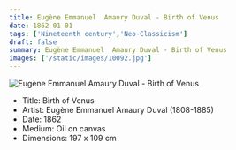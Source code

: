 ```yaml
---
title: Eugène Emmanuel  Amaury Duval - Birth of Venus
date: 1862-01-01
tags: ['Nineteenth century','Neo-Classicism']
draft: false
summary: Eugène Emmanuel  Amaury Duval - Birth of Venus
images: ['/static/images/10092.jpg']
---
```


![Eugène Emmanuel  Amaury Duval - Birth of Venus](/static/images/10092.jpg)

* Title: Birth of Venus
* Artist: Eugène Emmanuel  Amaury Duval (1808-1885)
* Date: 1862
* Medium: Oil on canvas
* Dimensions: 197 x 109 cm


